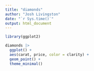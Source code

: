 ```yaml
---
title: "diamonds"
author: "Josh Livingston"
date: "`r Sys.time()`"
output: html_document
---
```


```r
library(ggplot2)
```


```r
diamonds |> 
  ggplot() +
  aes(carat, price, color = clarity) +
  geom_point() +
  theme_minimal()
```

